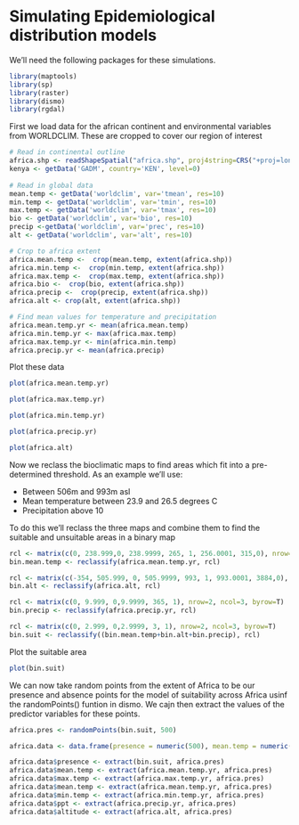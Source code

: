 Simulating Epidemiological distribution models
========================================================

We'll need the following packages for these simulations.

```r
library(maptools)
library(sp)
library(raster)
library(dismo)
library(rgdal)
```


First we load data for the african continent and environmental variables from WORLDCLIM. These are cropped to cover our region of interest


```r
# Read in continental outline
africa.shp <- readShapeSpatial("africa.shp", proj4string=CRS("+proj=longlat +ellps=WGS84 +datum=WGS84 +no_defs"))
kenya <- getData('GADM', country='KEN', level=0)
                               
# Read in global data
mean.temp <- getData('worldclim', var='tmean', res=10)
min.temp <- getData('worldclim', var='tmin', res=10)
max.temp <- getData('worldclim', var='tmax', res=10)
bio <- getData('worldclim', var='bio', res=10) 
precip <-getData('worldclim', var='prec', res=10)
alt <- getData('worldclim', var='alt', res=10)

# Crop to africa extent
africa.mean.temp <-  crop(mean.temp, extent(africa.shp))
africa.min.temp <-  crop(min.temp, extent(africa.shp))
africa.max.temp <-  crop(max.temp, extent(africa.shp))
africa.bio <-  crop(bio, extent(africa.shp))
africa.precip <-  crop(precip, extent(africa.shp))
africa.alt <- crop(alt, extent(africa.shp))

# Find mean values for temperature and precipitation
africa.mean.temp.yr <- mean(africa.mean.temp)
africa.min.temp.yr <- max(africa.max.temp)
africa.max.temp.yr <- min(africa.min.temp)
africa.precip.yr <- mean(africa.precip)
```

Plot these data

```r
plot(africa.mean.temp.yr)
```
```r
plot(africa.max.temp.yr)
```
```r
plot(africa.min.temp.yr)
```
```r
plot(africa.precip.yr)
```
```r
plot(africa.alt)
```

Now we reclass the bioclimatic maps to find areas which fit into a pre-determined threshold.
As an example we'll use:

* Between 506m and 993m asl
* Mean temperature between 23.9 and 26.5 degrees C
* Precipitation above 10

To do this we'll reclass the three maps and combine them to find the suitable and unsuitable areas in a binary map

```r
rcl <- matrix(c(0, 238.999,0, 238.9999, 265, 1, 256.0001, 315,0), nrow=3, ncol=3, byrow=T)
bin.mean.temp <- reclassify(africa.mean.temp.yr, rcl)

rcl <- matrix(c(-354, 505.999, 0, 505.9999, 993, 1, 993.0001, 3884,0), nrow=3, ncol=3, byrow=T)
bin.alt <- reclassify(africa.alt, rcl)

rcl <- matrix(c(0, 9.999, 0,9.9999, 365, 1), nrow=2, ncol=3, byrow=T)
bin.precip <- reclassify(africa.precip.yr, rcl)

rcl <- matrix(c(0, 2.999, 0,2.9999, 3, 1), nrow=2, ncol=3, byrow=T)
bin.suit <- reclassify((bin.mean.temp+bin.alt+bin.precip), rcl)
```

Plot the suitable area

```r
plot(bin.suit)
```

We can now take random points from the extent of Africa to be our presence and absence points for the model of suitability across Africa usinf the randomPoints() funtion in dismo. We cajn then extract the values of the predictor variables for these points.

```r
africa.pres <- randomPoints(bin.suit, 500)

africa.data <- data.frame(presence = numeric(500), mean.temp = numeric(500), min.temp=numeric(500), max.temp=numeric(500), ppt = numeric(500), altitude=numeric(500))

africa.data$presence <- extract(bin.suit, africa.pres)
africa.data$mean.temp <- extract(africa.mean.temp.yr, africa.pres)
africa.data$max.temp <- extract(africa.max.temp.yr, africa.pres)
africa.data$mean.temp <- extract(africa.mean.temp.yr, africa.pres)
africa.data$min.temp <- extract(africa.min.temp.yr, africa.pres)
africa.data$ppt <- extract(africa.precip.yr, africa.pres)
africa.data$altitude <- extract(africa.alt, africa.pres)
```